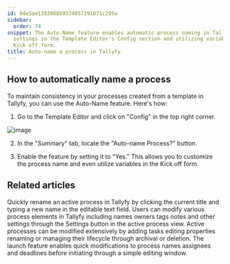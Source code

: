 ```yaml
---
id: 04e5ae138306859374057191671c295a
sidebar:
  order: 74
snippet: The Auto-Name feature enables automatic process naming in Tallyfy by toggling
  settings in the Template Editor's Config section and utilizing variables from the
  Kick off form.
title: Auto-name a process in Tallyfy
---
```


## How to automatically name a process

To maintain consistency in your processes created from a template in Tallyfy, you can use the Auto-Name feature. Here's how:

1. Go to the Template Editor and click on "Config" in the top right corner.

![image](https://screenshots.tallyfy.com/tallyfy%2Fpro%2Fdesktop-light-click-config-template.png)

2. In the "Summary" tab, locate the "Auto-name Process?" button.

3. Enable the feature by setting it to "Yes." This allows you to customize the process name and even utilize variables in the Kick off form.


## Related articles
<CardGrid>
<LinkTitleCard header="<b>Edit Processes > Rename a process</b>" href="/products/pro/tracking-and-tasks/processes/edit-processes/how-can-i-rename-a-process-in-tallyfy/" > Quickly rename an active process in Tallyfy by clicking the current title and typing a new name in the editable text field. </LinkTitleCard>
<LinkTitleCard header="<b>Edit Processes > Edit tasks and process properties</b>" href="/products/pro/tracking-and-tasks/processes/edit-processes/how-can-i-edit-tasks-and-processes-in-tallyfy/" > Users can modify various process elements in Tallyfy including names owners tags notes and other settings through the Settings button in the active process view. </LinkTitleCard>
<LinkTitleCard header="<b>Processes > Edit processes</b>" href="/products/pro/tracking-and-tasks/processes/edit-processes/" > Active processes can be modified extensively by adding tasks editing properties renaming or managing their lifecycle through archival or deletion. </LinkTitleCard>
<LinkTitleCard header="<b>Launching > Edit before launch</b>" href="/products/pro/launching/how-can-i-edit-a-process-before-launching/" > The launch feature enables quick modifications to process names assignees and deadlines before initiating through a simple editing window. </LinkTitleCard>
</CardGrid>